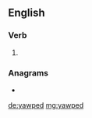 ==English==

===Verb===
{{head|en|verb form}}

# {{en-past of|yawp}}

===Anagrams===
* {{l|en|pedway}}

[[de:yawped]]
[[mg:yawped]]